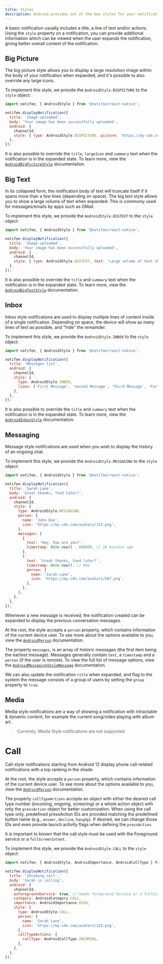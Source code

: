 ```yaml
---
title: Styles
description: Android provides out of the box styles for your notifications.
---
```


A basic notification usually includes a title, a line of text and/or actions. Using the `style` property on a notification,
you can provide additional information which can be viewed when the user expands the notification, giving better overall
context of the notification.

## Big Picture

The big picture style allows you to display a large resolution image within the body of your notification when expanded,
and it's possible to also override any large icons.

<Vimeo id="385504344" caption="Android Big Picture Style" />

To implement this style, we provide the `AndroidStyle.BIGPICTURE` to the `style` object:

```js
import notifee, { AndroidStyle } from '@notifee/react-native';

notifee.displayNotification({
  title: 'Image uploaded',
  body: 'Your image has been successfully uploaded',
  android: {
    channelId,
    style: { type: AndroidStyle.BIGPICTURE, picture: 'https://my-cdn.com/user/123/upload/456.png' },
  },
});
```

It is also possible to override the `title`, `largeIcon` and `summary` text when the notification is in the expanded state.
To learn more, view the [`AndroidBigPictureStyle`](/react-native/reference/androidbigpicturestyle) documentation.

## Big Text

In its collapsed form, the notification body of text will truncate itself if it spans more than a few lines (depending on space).
The big text style allows you to show a large volume of text when expanded. This is commonly used for messages/emails by apps
such as GMail.

<Vimeo id="385509335" caption="Android Big Text Style" />

To implement this style, we provide the `AndroidStyle.BIGTEXT` to the `style` object:

```js
import notifee, { AndroidStyle } from '@notifee/react-native';

notifee.displayNotification({
  title: 'Image uploaded',
  body: 'Your image has been successfully uploaded',
  android: {
    channelId,
    style: { type: AndroidStyle.BIGTEXT, text: 'Large volume of text shown in the expanded state' },
  },
});
```

It is also possible to override the `title` and `summary` text when the notification is in the expanded state.
To learn more, view the [`AndroidBigTextStyle`](/react-native/reference/androidbigtextstyle) documentation.

## Inbox

Inbox style notifications are used to display multiple lines of content inside of a single notification. Depending on space,
the device will show as many lines of text as possible, and "hide" the remainder.

<Vimeo id="385939542" caption="Android Inbox Style" />

To implement this style, we provide the `AndroidStyle.INBOX` to the `style` object:

```js
import notifee, { AndroidStyle } from '@notifee/react-native';

notifee.displayNotification({
  title: 'Messages list',
  android: {
    channelId,
    style: {
      type: AndroidStyle.INBOX,
      lines: ['First Message', 'Second Message', 'Third Message', 'Forth Message'],
    },
  },
});
```

It is also possible to override the `title` and `summary` text when the notification is in the expanded state.
To learn more, view the [`AndroidInboxStyle`](/react-native/reference/androidinboxstyle) documentation.

## Messaging

Message style notifications are used when you wish to display the history of an ongoing chat.

<Vimeo id="385940932" caption="Android Messaging Style" />

To implement this style, we provide the `AndroidStyle.MESSAGING` to the `style` object:

```js
import notifee, { AndroidStyle } from '@notifee/react-native';

notifee.displayNotification({
  title: 'Sarah Lane',
  body: 'Great thanks, food later?',
  android: {
    channelId,
    style: {
      type: AndroidStyle.MESSAGING,
      person: {
        name: 'John Doe',
        icon: 'https://my-cdn.com/avatars/123.png',
      },
      messages: [
        {
          text: 'Hey, how are you?',
          timestamp: Date.now() - 600000, // 10 minutes ago
        },
        {
          text: 'Great thanks, food later?',
          timestamp: Date.now(), // Now
          person: {
            name: 'Sarah Lane',
            icon: 'https://my-cdn.com/avatars/567.png',
          },
        },
      ],
    },
  },
});
```

Whenever a new message is received, the notification created can be expanded to display the previous conversation messages.

At the root, the style accepts a `person` property, which contains information of the current device user. To see more about
the options available to you, view the [`AndroidPerson`](/react-native/reference/androidperson) documentation.

The property `messages`, is an array of historic messages (the first item being the earliest message). Messages generally
contain `text`, a `timestamp` and a `person` (if the user is remote). To view the full list of message options, view the
[`AndroidMessagingStyleMessage`](/react-native/reference/androidmessagingstylemessage) documentation.

We can also update the notification `title` when expanded, and flag to the system the message consists of a group of users
by setting the `group` property to `true`.

## Media

Media style notifications are a way of showing a notification with intractable & dynamic content, for example the current
song/video playing with album art.

> Currently, Media Style notifications are not supported.

# Call

Call-style notifications starting from Android 12 display phone call-related notifications with a top ranking in the shade.

At the root, the style accepts a `person` property, which contains information of the current device user. To see more about
the options available to you, view the [`AndroidPerson`](/react-native/reference/androidperson) documentation.

The property `callTypeActions` accepts an object with either the desired call type number (incoming, ongoing, screening) or a whole action object with only the `pressAction` object for better customization. When using the call type only, predefined pressAction IDs are provided matching the predefined button name (e.g., `answer`, `decline`, `hangUp`). If desired, we can change those IDs and even provide launch activity flags when defining the `pressAction`.

It is important to known that the call style must be used with the Foreground service or a `fullScreenIntent`.

To implement this style, we provide the `AndroidStyle.CALL` to the `style` object:

```js
import notifee, { AndroidStyle, AndroidImportance, AndroidCallType } from '@notifee/react-native';

notifee.displayNotification({
  title: 'Incoming call',
  body: 'Sarah is calling',
  android: {
    channelId,
    asForegroundService: true, // needs foreground Service or a fullScreenIntent.
    category: AndroidCategory.CALL,
    importance: AndroidImportance.HIGH,
    style: {
      type: AndroidStyle.CALL,
      person: {
        name: 'Sarah Lane',
        icon: 'https://my-cdn.com/avatars/123.png',
      },
      callTypeActions: {
        callType: AndroidCallType.INCOMING,
      },
    },
  },
});
```
